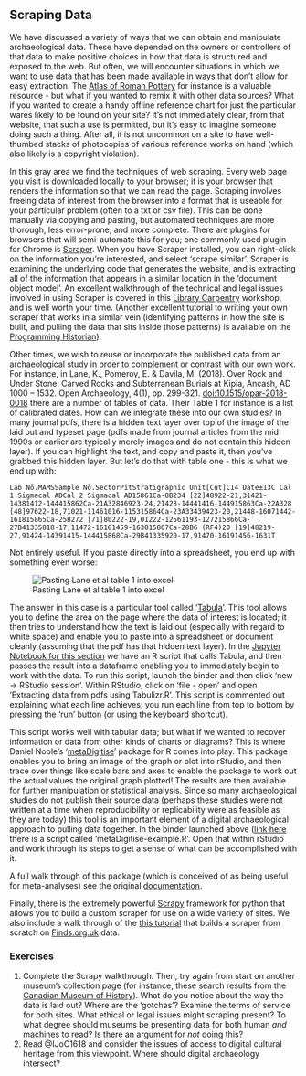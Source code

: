 ## Scraping Data

We have discussed a variety of ways that we can obtain and manipulate archaeological data. These have depended on the owners or controllers of that data to make positive choices in how that data is structured and exposed to the web. But often, we will encounter situations in which we want to use data that has been made available in ways that don't allow for easy extraction. The [Atlas of Roman Pottery](http://potsherd.net/atlas/) for instance is a valuable resource - but what if you wanted to remix it with other data sources? What if you wanted to create a handy offline reference chart for just the particular wares likely to be found on your site? It's not immediately clear, from that website, that such a use is permitted, but it's easy to imagine someone doing such a thing. After all, it is not uncommon on a site to have well-thumbed stacks of photocopies of various reference works on hand (which also likely is a copyright violation).

In this gray area we find the techniques of web scraping. Every web page you visit is downloaded locally to your browser; it is your browser that renders the information so that we can read the page. Scraping involves freeing data of interest from the browser into a format that is useable for your particular problem (often to a txt or csv file). This can be done manually via copying and pasting, but automated techniques are more thorough, less error-prone, and more complete. There are plugins for browsers that will semi-automate this for you; one commonly used plugin for Chrome is [Scraper](https://chrome.google.com/webstore/detail/scraper/mbigbapnjcgaffohmbkdlecaccepngjd). When you have Scraper installed, you can right-click on the information you're interested, and select 'scrape similar'. Scraper is examining the underlying code that generates the website, and is extracting all of the information that appears in a similar location in the 'document object model'. An excellent walkthrough of the technical and legal issues involved in using Scraper is covered in this [Library Carpentry](https://resbazsql.github.io/lc-webscraping/01-introduction/) workshop, and is well worth your time. (Another excellent tutorial to writing your own scraper that works in a similar vein (identifying patterns in how the site is built, and pulling the data that sits inside those patterns) is available on the [Programming Historian](https://programminghistorian.org/en/lessons/intro-to-beautiful-soup)).

Other times, we wish to reuse or incorporate the published data from an archaeological study in order to complement or contrast with our own work. For instance, in Lane, K., Pomeroy, E. & Davila, M. (2018). Over Rock and Under Stone: Carved Rocks and Subterranean Burials at Kipia, Ancash, AD 1000 – 1532. Open Archaeology, 4(1), pp. 299-321. [doi:10.1515/opar-2018-0018](https://www.degruyter.com/downloadpdf/j/opar.2018.4.issue-1/opar-2018-0018/opar-2018-0018.pdf) there are a number of tables of data. Their Table 1 for instance is a list of calibrated dates. How can we integrate these into our own studies? In many journal pdfs, there is a hidden text layer over top of the image of the laid out and typeset page (pdfs made from journal articles from the mid 1990s or earlier are typically merely images and do not contain this hidden layer). If you can highlight the text, and copy and paste it, then you've grabbed this hidden layer. But let's do that with table one - this is what we end up with:

```
Lab Nō.MAMSSample Nō.SectorPitStratigraphic Unit[Cut]C14 Date±13C Cal 1 Sigmacal ADCal 2 Sigmacal AD15861Ca-8B234 [22]48922-21,31421-14381412-144415862Ca-21A32846923-24,21428-14441416-144915863Ca-22A328 [48]97622-18,71021-11461016-115315864Ca-23A33439423-20,21448-16071442-161815865Ca-25B272 [71]80222-19,01222-12561193-127215866Ca-27B41335818-17,11472-16181459-163015867Ca-28B6 (RF4)20 [19]48219-27,91424-14391415-144415868Ca-29B41335920-17,91470-16191456-1631T
```
Not entirely useful. If you paste directly into a spreadsheet, you end up with something even worse:

![Pasting Lane et al table 1 into excel](images/pasting-from-pdf.png)

The answer in this case is a particular tool called '[Tabula](https://tabula.technology/)'. This tool allows you to define the area on the page where the data of interest is located; it then tries to understand how the text is laid out (especially with regard to white space) and enable you to paste into a spreadsheet or document cleanly (assuming that the pdf has that hidden text layer). In the [Jupyter Notebook for this section](https://github.com/o-date/scraping) we have an R script that calls Tabula, and then passes the result into a dataframe enabling you to immediately begin to work with the data. To run this script, launch the binder and then click 'new -> RStudio session'. Within RStudio, click on 'file - open' and open 'Extracting data from pdfs using Tabulizr.R'. This script is commented out explaining what each line achieves; you run each line from top to bottom by pressing the 'run' button (or using the keyboard shortcut). 

This script works well with tabular data; but what if we wanted to recover information or data from other kinds of charts or diagrams? This is where Daniel Noble's '[metaDigitise](https://github.com/daniel1noble/metaDigitise)' package for R comes into play. This package enables you to bring an image of the graph or plot into rStudio, and then trace over things like scale bars and axes to enable the package to work out the actual values the original graph plotted! The results are then available for further manipulation or statistical analysis. Since so many archaeological studies do not publish their source data (perhaps these studies were not written at a time when reproducibility or replicability were as feasible as they are today) this tool is an important element of a digital archaeological approach to pulling data together. In the binder launched above ([link here]((https://github.com/o-date/scraping)) there is a script called 'metaDigitise-example.R'. Open that within rStudio and work through its steps to get a sense of what can be accomplished with it.

A full walk through of this package (which is conceived of as being useful for meta-analyses) see the original [documentation](https://github.com/daniel1noble/metaDigitise#example-of-how-it-works-).

Finally, there is the extremely powerful [Scrapy](http://scrapy.org) framework for python that allows you to build a custom scraper for use on a wide variety of sites. We also include a walk through of the [this tutorial](https://resbazsql.github.io/lc-webscraping/04-scrapy/) that builds a scraper from scratch on [Finds.org.uk](http://finds.org.uk) data. 

### Exercises

1. Complete the Scrapy walkthrough. Then, try again from start on another museum's collection page (for instance, these search results from the [Canadian Museum of History](https://www.historymuseum.ca/collections/search-results/?q=logging&per_page=25&view=list)). What do you notice about the way the data is laid out? Where are the 'gotchas'? Examine the terms of service for both sites. What ethical or legal issues might scraping present? To what degree should museums be presenting data for both human *and* machines to read? Is there an argument for *not* doing this? 
2. Read @IJoC1618 and consider the issues of access to digital cultural heritage from this viewpoint. Where should digital archaeology intersect?